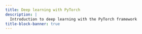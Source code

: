 ```yaml
---
title: Deep learning with PyTorch
description: |
  Introduction to deep learning with the PyTorch framework
title-block-banner: true
---
```

